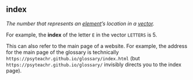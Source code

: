 ## index

<dfn>The number that represents an [element](e.html#element)'s location in a [vector](v.html#vector).</dfn>

For example, the **index** of the letter `E` in the vector `LETTERS` is 5.

This can also refer to the main page of a website. For example, the address for the main page of the glossary is technically `https://psyteachr.github.io/glossary/index.html` (but `https://psyteachr.github.io/glossary/` invisibly directs you to the index page).